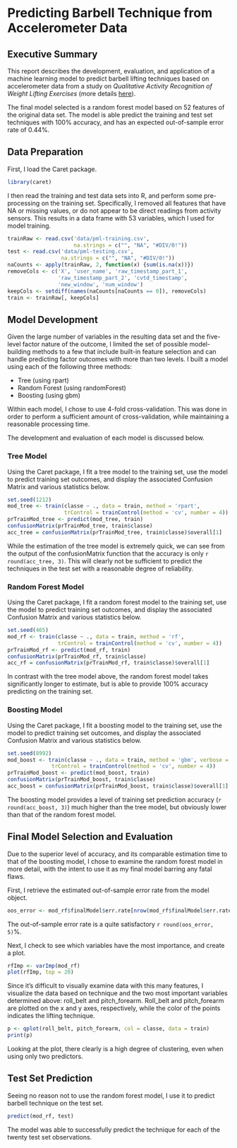 Predicting Barbell Technique from Accelerometer Data
========================================================

## Executive Summary

This report describes the development, evaluation, and application of a machine
learning model to predict barbell lifting techniques based on accelerometer data
from a study on *Qualitative Activity Recognition of Weight Lifting Exercises*
(more details [here](http://groupware.les.inf.puc-rio.br/work.jsf?p1=11201)).

The final model selected is a random forest model based on 52 features of the
original data set. The model is able predict the training and test set
techniques with 100% accuracy, and has an expected out-of-sample error rate of
0.44%.

## Data Preparation

First, I load the Caret package.

```r
library(caret)
```

I then read the training and test data sets into R, and perform some
pre-processing on the training set. Specifically, I removed all features that
have NA or missing values, or do not appear to be direct readings from activity
sensors. This results in a data frame with 53 variables, which I used for model
training.

```r
trainRaw <- read.csv('data/pml-training.csv',
                     na.strings = c("", "NA", "#DIV/0!"))
test <- read.csv('data/pml-testing.csv',
                 na.strings = c("", "NA", "#DIV/0!"))
naCounts <- apply(trainRaw, 2, function(x) {sum(is.na(x))})
removeCols <- c('X', 'user_name', 'raw_timestamp_part_1',
                'raw_timestamp_part_2', 'cvtd_timestamp',
                'new_window', 'num_window')
keepCols <- setdiff(names(naCounts[naCounts == 0]), removeCols)
train <- trainRaw[, keepCols]
```

## Model Development

Given the large number of variables in the resulting data set and the five-level
factor nature of the outcome, I limited the set of possible model-building
methods to a few that include built-in feature selection and can handle
predicting factor outcomes with more than two levels. I built a model
using each of the following three methods:

* Tree (using rpart)
* Random Forest (using randomForest)
* Boosting (using gbm)

Within each model, I chose to use 4-fold cross-validation. This was done in
order to perform a sufficient amount of cross-validation, while maintaining a
reasonable processing time.

The development and evaluation of each model is discussed below.

### Tree Model

Using the Caret package, I fit a tree model to the training set, use the model
to predict training set outcomes, and display the associated Confusion Matrix
and various statistics below.

```r
set.seed(1212)
mod_tree <- train(classe ~ ., data = train, method = 'rpart',
                  trControl = trainControl(method = 'cv', number = 4))
prTrainMod_tree <- predict(mod_tree, train)
confusionMatrix(prTrainMod_tree, train$classe)
acc_tree = confusionMatrix(prTrainMod_tree, train$classe)$overall[1]
```

While the estimation of the tree model is extremely quick, we can see from the
output of the confusionMatrix function that the accuracy is only
`r round(acc_tree, 3)`. This will clearly not be sufficient to predict the
techniques in the test set with a reasonable degree of reliability.

### Random Forest Model

Using the Caret package, I fit a random forest model to the training set, use
the model to predict training set outcomes, and display the associated Confusion
Matrix and various statistics below.

```r
set.seed(465)
mod_rf <- train(classe ~ ., data = train, method = 'rf',
                trControl = trainControl(method = 'cv', number = 4))
prTrainMod_rf <- predict(mod_rf, train)
confusionMatrix(prTrainMod_rf, train$classe)
acc_rf = confusionMatrix(prTrainMod_rf, train$classe)$overall[1]
```

In contrast with the tree model above, the random forest model takes
significantly longer to estimate, but is able to provide 100% accuracy
predicting on the training set.

### Boosting Model

Using the Caret package, I fit a boosting model to the training set, use the
model to predict training set outcomes, and display the associated Confusion
Matrix and various statistics below.

```r
set.seed(8992)
mod_boost <- train(classe ~ ., data = train, method = 'gbm', verbose = FALSE,
              trControl = trainControl(method = 'cv', number = 4))
prTrainMod_boost <- predict(mod_boost, train)
confusionMatrix(prTrainMod_boost, train$classe)
acc_boost = confusionMatrix(prTrainMod_boost, train$classe)$overall[1]
```

The boosting model provides a level of training set prediction accuracy
(`r round(acc_boost, 3)`) much higher than the tree model, but obviously lower
than that of the random forest model.

## Final Model Selection and Evaluation

Due to the superior level of accuracy, and its comparable estimation time to
that of the boosting model, I chose to examine the random forest model in more
detail, with the intent to use it as my final model barring any fatal flaws.

First, I retrieve the estimated out-of-sample error rate from the model object.

```r
oos_error <- mod_rf$finalModel$err.rate[nrow(mod_rf$finalModel$err.rate), "OOB"]
```

The out-of-sample error rate is a quite satisfactory
`r round(oos_error, 5)`%.

Next, I check to see which variables have the most importance, and create a
plot.

```r
rfImp <- varImp(mod_rf)
plot(rfImp, top = 20)
```

Since it's difficult to visually examine data with this many features, I
visualize the data based on technique and the two most important variables
determined above: roll_belt and pitch_forearm. Roll_belt and pitch_forearm are
plotted on the x and y axes, respectively, while the color of the points
indicates the lifting technique.

```r
p <- qplot(roll_belt, pitch_forearm, col = classe, data = train)
print(p)
```

Looking at the plot, there clearly is a high degree of clustering, even when
using only two predictors.

## Test Set Prediction

Seeing no reason not to use the random forest model, I use it to predict barbell
technique on the test set.

```r
predict(mod_rf, test)
```

The model was able to successfully predict the technique for each of the twenty
test set observations.
